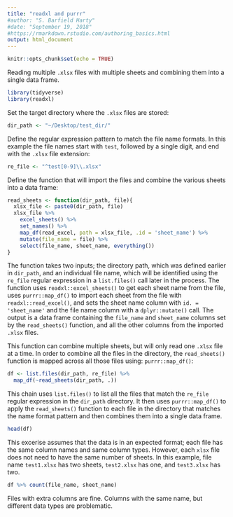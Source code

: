 ```yaml
---
title: "readxl and purrr"
#author: "S. Barfield Harty"
#date: "September 19, 2018"
#https://rmarkdown.rstudio.com/authoring_basics.html
output: html_document
---
```


```r
knitr::opts_chunk$set(echo = TRUE)
```

Reading multiple `.xlsx` files with multiple sheets and combining them into a single data frame.

```r
library(tidyverse)
library(readxl)
```

Set the target directory where the `.xlsx` files are stored:
```r
dir_path <- "~/Desktop/test_dir/" 
```

Define the regular expression pattern to match the file name formats. In this example the file names start with `test`, followed by a single digit, and end with the `.xlsx` file extension:
```r
re_file <- "^test[0-9]\\.xlsx"    
```

Define the function that will import the files and combine the various sheets into a data frame:
```r
read_sheets <- function(dir_path, file){
  xlsx_file <- paste0(dir_path, file)
  xlsx_file %>%
    excel_sheets() %>%
    set_names() %>%
    map_df(read_excel, path = xlsx_file, .id = 'sheet_name') %>% 
    mutate(file_name = file) %>% 
    select(file_name, sheet_name, everything())
}
```
The function takes two inputs; the directory path, which was defined earlier in `dir_path`, and an individual file name, which will be identified using the `re_file` regular expression in a `list.files()` call later in the process. The function uses `readxl::excel_sheets()` to get each sheet name from the file, uses `purrr::map_df()` to import each sheet from the file with `readxl::read_excel()`, and sets the sheet name column with `id. = 'sheet_name'` and the file name column with a `dplyr::mutate()` call. The output is a data frame containing the `file_name` and `sheet_name` columns set by the `read_sheets()` function, and all the other columns from the imported `.xlsx` files. 

This function can combine multiple sheets, but will only read one `.xlsx` file at a time. In order to combine all the files in the directory, the `read_sheets()` function is mapped across all those files using: `purrr::map_df()`:

```r
df <- list.files(dir_path, re_file) %>% 
  map_df(~read_sheets(dir_path, .))
```
This chain uses `list.files()` to list all the files that match the `re_file` regular expression in the `dir_path` directory. It then uses `purrr::map_df()` to apply the `read_sheets()` function to each file in the directory that matches the name format pattern and then combines them into a single data frame.  

```r
head(df)
```

This excerise assumes that the data is in an expected format; each file has the same column names and same column types. However, each `xlsx` file does not need to have the same number of sheets. In this example, file name `test1.xlsx` has two sheets, `test2.xlsx` has one, and `test3.xlsx` has two. 

```r
df %>% count(file_name, sheet_name)

```

Files with extra columns are fine. Columns with the same name, but different data types are problematic. 


<!-- Note that the `echo = FALSE` parameter was added to the code chunk to prevent printing of the R code that generated the plot. -->



